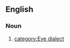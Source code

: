 ==English==
===Noun===
{{en-noun}}
#{{context|New York City}} {{form of|Eye dialect form|oyster}}[[category:Eye dialect]]
